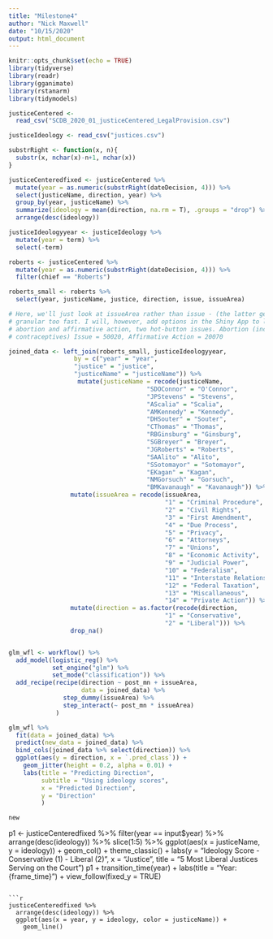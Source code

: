 ```yaml
---
title: "Milestone4"
author: "Nick Maxwell"
date: "10/15/2020"
output: html_document
---
```


```r
knitr::opts_chunk$set(echo = TRUE)
library(tidyverse)
library(readr)
library(gganimate)
library(rstanarm)
library(tidymodels)
```

```r
justiceCentered <- 
  read_csv("SCDB_2020_01_justiceCentered_LegalProvision.csv")

justiceIdeology <- read_csv("justices.csv")

```

```r
substrRight <- function(x, n){
  substr(x, nchar(x)-n+1, nchar(x))
}

justiceCenteredfixed <- justiceCentered %>% 
  mutate(year = as.numeric(substrRight(dateDecision, 4))) %>% 
  select(justiceName, direction, year) %>% 
  group_by(year, justiceName) %>% 
  summarize(ideology = mean(direction, na.rm = T), .groups = "drop") %>% 
  arrange(desc(ideology))

justiceIdeologyyear <- justiceIdeology %>% 
  mutate(year = term) %>% 
  select(-term)

roberts <- justiceCentered %>% 
  mutate(year = as.numeric(substrRight(dateDecision, 4))) %>% 
  filter(chief == "Roberts")

roberts_small <- roberts %>% 
  select(year, justiceName, justice, direction, issue, issueArea)

# Here, we'll just look at issueArea rather than issue - (the latter gets too
# granular too fast. I will, however, add options in the Shiny App to look at
# abortion and affirmative action, two hot-button issues. Abortion (including
# contraceptives) Issue = 50020, Affirmative Action = 20070

joined_data <- left_join(roberts_small, justiceIdeologyyear, 
                  by = c("year" = "year", 
                  "justice" = "justice",
                  "justiceName" = "justiceName")) %>% 
                   mutate(justiceName = recode(justiceName, 
                                      "SDOConnor" = "O'Connor",
                                      "JPStevens" = "Stevens",
                                      "AScalia" = "Scalia",
                                      "AMKennedy" = "Kennedy",
                                      "DHSouter" = "Souter",
                                      "CThomas" = "Thomas",
                                      "RBGinsburg" = "Ginsburg",
                                      "SGBreyer" = "Breyer",
                                      "JGRoberts" = "Roberts",
                                      "SAAlito" = "Alito",
                                      "SSotomayor" = "Sotomayor",
                                      "EKagan" = "Kagan",
                                      "NMGorsuch" = "Gorsuch",
                                      "BMKavanaugh" = "Kavanaugh")) %>% 
                 mutate(issueArea = recode(issueArea,
                                           "1" = "Criminal Procedure",
                                           "2" = "Civil Rights",
                                           "3" = "First Amendment",
                                           "4" = "Due Process",
                                           "5" = "Privacy",
                                           "6" = "Attorneys",
                                           "7" = "Unions",
                                           "8" = "Economic Activity",
                                           "9" = "Judicial Power",
                                           "10" = "Federalism",
                                           "11" = "Interstate Relations",
                                           "12" = "Federal Taxation",
                                           "13" = "Miscallaneous",
                                           "14" = "Private Action")) %>% 
                 mutate(direction = as.factor(recode(direction,
                                           "1" = "Conservative",
                                           "2" = "Liberal"))) %>% 
                 drop_na()


glm_wfl <- workflow() %>% 
  add_model(logistic_reg() %>%
            set_engine("glm") %>%
            set_mode("classification")) %>% 
  add_recipe(recipe(direction ~ post_mn + issueArea,
                    data = joined_data) %>% 
               step_dummy(issueArea) %>% 
               step_interact(~ post_mn * issueArea)
             )

glm_wfl %>% 
  fit(data = joined_data) %>% 
  predict(new_data = joined_data) %>% 
  bind_cols(joined_data %>% select(direction)) %>% 
  ggplot(aes(y = direction, x = `.pred_class`)) +
    geom_jitter(height = 0.2, alpha = 0.01) +
    labs(title = "Predicting Direction",
         subtitle = "Using ideology scores",
         x = "Predicted Direction",
         y = "Direction"
         )

new

```
p1 <- justiceCenteredfixed %>% 
            filter(year == input$year) %>%
            arrange(desc(ideology)) %>% 
            slice(1:5) %>% 
            ggplot(aes(x = justiceName, y = ideology)) +
            geom_col() +
            theme_classic() +
            labs(y = "Ideology Score - Conservative (1) - Liberal (2)",
                 x = "Justice",
                 title = "5 Most Liberal Justices Serving on the Court")
        p1 + transition_time(year) +
            labs(title = "Year: {frame_time}") +
            view_follow(fixed_y = TRUE)

```

```r
justiceCenteredfixed %>% 
  arrange(desc(ideology)) %>% 
  ggplot(aes(x = year, y = ideology, color = justiceName)) +
    geom_line()
    
```

